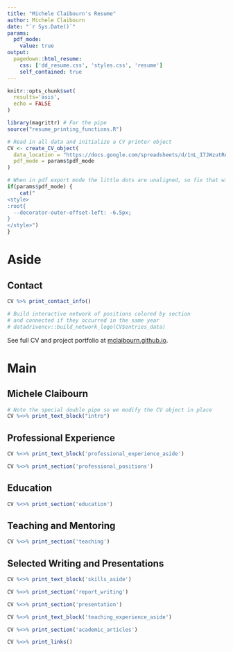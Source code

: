 ```yaml
---
title: "Michele Claibourn's Resume"
author: Michele Claibourn
date: "`r Sys.Date()`"
params:
  pdf_mode:
    value: true
output:
  pagedown::html_resume:
    css: ['dd_resume.css', 'styles.css', 'resume']
    self_contained: true
---
```


```r
knitr::opts_chunk$set(
  results='asis', 
  echo = FALSE
)

library(magrittr) # For the pipe
source("resume_printing_functions.R")

# Read in all data and initialize a CV printer object
CV <- create_CV_object(
  data_location = "https://docs.google.com/spreadsheets/d/1nL_I7JWzutRehfgZ0uRmQzn_xrKd8AeDFVLvaV_s3cg/edit?usp=sharing",  
  pdf_mode = params$pdf_mode
)

```


```r
# When in pdf export mode the little dots are unaligned, so fix that with some conditional CSS.
if(params$pdf_mode) {
    cat("
<style>
:root{
  --decorator-outer-offset-left: -6.5px;
}
</style>")
}
```


Aside
================================================================================

Contact {#contact}
--------------------------------------------------------------------------------

```r
CV %>% print_contact_info()
```

```r
# Build interactive network of positions colored by section
# and connected if they occurred in the same year
# datadrivencv::build_network_logo(CV$entries_data)
```

See full CV and project portfolio at [mclaibourn.github.io](https://mclaibourn.github.io/).

Main
================================================================================

Michele Claibourn {#title}
--------------------------------------------------------------------------------

```r
# Note the special double pipe so we modify the CV object in place
CV %<>% print_text_block("intro") 
```


Professional Experience {data-icon=suitcase}
--------------------------------------------------------------------------------

::: aside
```r
CV %<>% print_text_block('professional_experience_aside')
```
:::

```r
CV %<>% print_section('professional_positions')
```


Education {data-icon=graduation-cap data-concise=true}
--------------------------------------------------------------------------------

```r
CV %<>% print_section('education')
```


Teaching and Mentoring {data-icon=chalkboard-teacher}
--------------------------------------------------------------------------------

```r
CV %<>% print_section('teaching')
```


Selected Writing and Presentations {data-icon=book}
--------------------------------------------------------------------------------

::: aside
```r
CV %<>% print_text_block('skills_aside')
```
:::

```r
CV %<>% print_section('report_writing')
```

```r
CV %<>% print_section('presentation')
```

::: aside
```r
CV %<>% print_text_block('teaching_experience_aside')
```
:::

```r
CV %<>% print_section('academic_articles')
```


```r
CV %<>% print_links()
```

